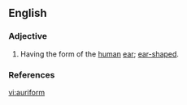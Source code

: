 ==English==

===Adjective===
{{en-adj}}

# Having the form of the [[human]] [[ear]]; [[ear-shaped]].

===References===
{{R:Webster 1913}}

[[vi:auriform]]